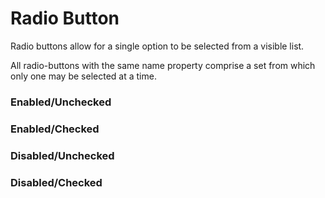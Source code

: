 
# Radio Button

Radio buttons allow for a single option to be selected from a visible list.

All radio-buttons with the same name property comprise a set from which only one may be selected at a time.

<ArgsTable of="mw-radio" />

### Enabled/Unchecked

<Canvas>
  <Story id="components-radio--enabled-unchecked" />
</Canvas>

### Enabled/Checked

<Canvas>
  <Story id="components-radio--enabled-checked" />
</Canvas>

### Disabled/Unchecked

<Canvas>
  <Story id="components-radio--disabled-unchecked" />
</Canvas>

### Disabled/Checked

<Canvas>
  <Story id="components-radio--disabled-checked" />
</Canvas>
